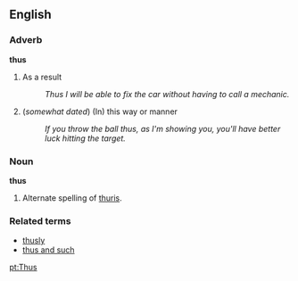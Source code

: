 ==English==

===Adverb=== <!-- or is it something else? -->
'''thus'''

# As a result
#: ''Thus I will be able to fix the car without having to call a mechanic.''
# (''somewhat dated'') (In) this way or manner
#: ''If you throw the ball thus, as I'm showing you, you'll have better luck hitting the target.''

===Noun===
'''thus'''

# Alternate spelling of [[thuris]].

===Related terms===
* [[thusly]]
* [[thus and such]]

[[pt:Thus]]